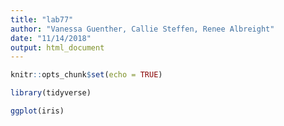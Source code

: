 ```yaml
---
title: "lab77"
author: "Vanessa Guenther, Callie Steffen, Renee Albreight"
date: "11/14/2018"
output: html_document
---
```


```r
knitr::opts_chunk$set(echo = TRUE)
```

```r
library(tidyverse)

ggplot(iris)

```

